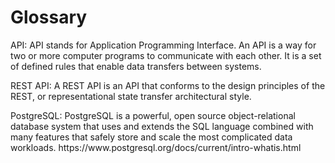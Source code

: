 # Glossary   {#gloss}



API: API stands for Application Programming Interface.  An API is a way for two or more computer programs to communicate with each other. It is a set of defined rules that enable data transfers between systems.

REST API: A REST API is an API that conforms to the design principles of the REST, or representational state transfer architectural style.

PostgreSQL: PostgreSQL is a powerful, open source object-relational database system that uses and extends the SQL language combined with many features that safely store and scale the most complicated data workloads. https://www.postgresql.org/docs/current/intro-whatis.html